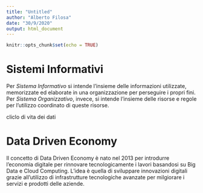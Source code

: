 ```yaml
---
title: "Untitled"
author: "Alberto Filosa"
date: "30/9/2020"
output: html_document
---
```


```r
knitr::opts_chunk$set(echo = TRUE)
```

# Sistemi Informativi
Per *Sistema Informativo* si intende l'insieme delle informazioni utilizzate, memorizzate ed elaborate in una organizzazione per perseguire i propri fini. Per *Sistema Organizzativo*, invece, si intende l'insieme delle risorse e regole per l'utilizzo coordinato di queste risorse.

cliclo di vita dei dati

# Data Driven Economy
Il concetto di Data Driven Economy è nato nel 2013 per introdurre l'economia digitale per rinnovare tecnologicamente i lavori basandosi su Big Data e Cloud Computing. L'idea è quella di sviluppare innovazioni digitali grazie all'utilizzo di infrastrutture tecnologiche avanzate per milgiorare i servizi e prodotti delle aziende.

